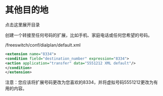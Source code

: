 # 其他目的地

 

点击这里展开目录

创建一个转接至任何号码的扩展，比如手机、家庭电话或任何您希望的号码。

/freeswitch/conf/dialplan/default.xml

```xml
<extension name="8334">
<condition field="destination_number" expression="8334">
<action application="transfer" data="5551212 XML default"/>
</condition>
</extension>
```

注意：您应该将扩展号码更改为您喜欢的8334，并将虚拟号码5551212更改为有用的内容。